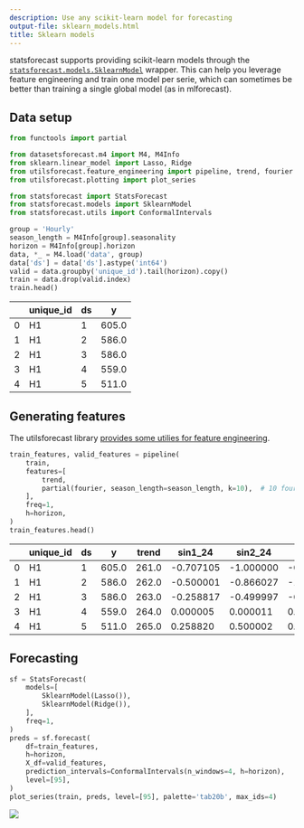 ```yaml
---
description: Use any scikit-learn model for forecasting
output-file: sklearn_models.html
title: Sklearn models
---
```



statsforecast supports providing scikit-learn models through the
[`statsforecast.models.SklearnModel`](https://Nixtla.github.io/statsforecast/src/core/models.html#sklearnmodel)
wrapper. This can help you leverage feature engineering and train one
model per serie, which can sometimes be better than training a single
global model (as in mlforecast).

## Data setup


```python
from functools import partial

from datasetsforecast.m4 import M4, M4Info
from sklearn.linear_model import Lasso, Ridge
from utilsforecast.feature_engineering import pipeline, trend, fourier
from utilsforecast.plotting import plot_series

from statsforecast import StatsForecast
from statsforecast.models import SklearnModel
from statsforecast.utils import ConformalIntervals
```


```python
group = 'Hourly'
season_length = M4Info[group].seasonality
horizon = M4Info[group].horizon
data, *_ = M4.load('data', group)
data['ds'] = data['ds'].astype('int64')
valid = data.groupby('unique_id').tail(horizon).copy()
train = data.drop(valid.index)
train.head()
```

|     | unique_id | ds  | y     |
|-----|-----------|-----|-------|
| 0   | H1        | 1   | 605.0 |
| 1   | H1        | 2   | 586.0 |
| 2   | H1        | 3   | 586.0 |
| 3   | H1        | 4   | 559.0 |
| 4   | H1        | 5   | 511.0 |

## Generating features

The utilsforecast library [provides some utilies for feature
engineering](https://nixtlaverse.nixtla.io/utilsforecast/feature_engineering.html).


```python
train_features, valid_features = pipeline(
    train,
    features=[
        trend,        
        partial(fourier, season_length=season_length, k=10),  # 10 fourier terms
    ],
    freq=1,
    h=horizon,
)
train_features.head()
```

|  | unique_id | ds | y | trend | sin1_24 | sin2_24 | sin3_24 | sin4_24 | sin5_24 | sin6_24 | sin7_24 | sin8_24 | sin9_24 | sin10_24 | cos1_24 | cos2_24 | cos3_24 | cos4_24 | cos5_24 | cos6_24 | cos7_24 | cos8_24 | cos9_24 | cos10_24 |
|----|----|----|----|----|----|----|----|----|----|----|----|----|----|----|----|----|----|----|----|----|----|----|----|----|
| 0 | H1 | 1 | 605.0 | 261.0 | -0.707105 | -1.000000 | -0.707108 | -0.000012 | 0.707112 | 1.000000 | 0.707095 | 0.000024 | -0.707125 | -1.000000 | 0.707109 | 0.000006 | -0.707106 | -1.000000 | -0.707101 | -0.000003 | 0.707119 | 1.000000 | 0.707088 | -0.000015 |
| 1 | H1 | 2 | 586.0 | 262.0 | -0.500001 | -0.866027 | -1.000000 | -0.866023 | -0.499988 | -0.000007 | 0.500001 | 0.866031 | 1.000000 | 0.866011 | 0.866025 | 0.499998 | 0.000004 | -0.500005 | -0.866032 | -1.000000 | -0.866025 | -0.499991 | 0.000019 | 0.500025 |
| 2 | H1 | 3 | 586.0 | 263.0 | -0.258817 | -0.499997 | -0.707103 | -0.866021 | -0.965931 | -1.000000 | -0.965922 | -0.866033 | -0.707098 | -0.499964 | 0.965926 | 0.866027 | 0.707111 | 0.500007 | 0.258799 | 0.000012 | -0.258835 | -0.499986 | -0.707116 | -0.866046 |
| 3 | H1 | 4 | 559.0 | 264.0 | 0.000005 | 0.000011 | 0.000008 | 0.000021 | 0.000003 | 0.000016 | -0.000001 | 0.000042 | -0.000006 | 0.000007 | 1.000000 | 1.000000 | 1.000000 | 1.000000 | 1.000000 | 1.000000 | 1.000000 | 1.000000 | 1.000000 | 1.000000 |
| 4 | H1 | 5 | 511.0 | 265.0 | 0.258820 | 0.500002 | 0.707114 | 0.866027 | 0.965925 | 1.000000 | 0.965930 | 0.866022 | 0.707106 | 0.500005 | 0.965926 | 0.866024 | 0.707099 | 0.499997 | 0.258822 | -0.000021 | -0.258803 | -0.500006 | -0.707107 | -0.866022 |

## Forecasting


```python
sf = StatsForecast(
    models=[
        SklearnModel(Lasso()),
        SklearnModel(Ridge()),
    ],
    freq=1,
)
preds = sf.forecast(
    df=train_features,
    h=horizon,
    X_df=valid_features,
    prediction_intervals=ConformalIntervals(n_windows=4, h=horizon),
    level=[95],
)
plot_series(train, preds, level=[95], palette='tab20b', max_ids=4)
```

![](/statsforecast/docs/how-to-guides/sklearn_models_files/figure-markdown_strict/cell-5-output-1.png)


